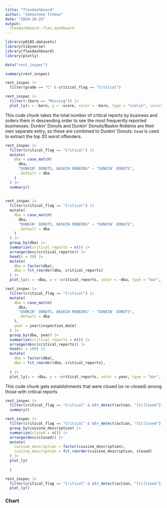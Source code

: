 ```yaml
---
title: "flexdashboard"
author: "Johnstone Tcheou"
date: "2024-10-24"
output:
  flexdashboard::flex_dashboard
---
```


```r
library(p8105.datasets)
library(tidyverse)
library(flexdashboard)
library(plotly)
```

```r
data("rest_inspec")

summary(rest_inspec)


```
```r
rest_inspec |> 
  filter(grade == "C" & critical_flag == "Critical") 
```

```r
rest_inspec |>
  filter(!(boro == "Missing")) |> 
  plot_ly(x = ~boro, y = ~score, color = ~boro, type = "violin", colors = "viridis") 
```


This code chunk takes the total number of critical reports by business and orders them in descending order to see the most frequently reported businesses. Dunkin' Donuts and Dunkin' Donuts/Baskin Robbins are their own separate entry, so these are combined to Dunkin' Donuts. `head` is used to extract the top 20 worst offenders. 

```r
rest_inspec |> 
  filter(critical_flag == "Critical") |> 
  mutate(
    dba = case_match(
      dba,
      "DUNKIN' DONUTS, BASKIN ROBBINS" ~ "DUNKIN' DONUTS",
      .default = dba
    )
  ) |>  
  summary()
  
  
rest_inspec |> 
  filter(critical_flag == "Critical") |> 
  mutate(
    dba = case_match(
      dba,
      "DUNKIN' DONUTS, BASKIN ROBBINS" ~ "DUNKIN' DONUTS",
      .default = dba
    )
  ) |> 
  group_by(dba) |> 
  summarize(critical_reports = n()) |> 
  arrange(desc(critical_reports)) |> 
  head(n = 20) |> 
  mutate(
    dba = factor(dba),
    dba = fct_reorder(dba, critical_reports)
  ) |> 
  plot_ly(x = ~dba, y = ~critical_reports, color = ~dba, type = "bar", colors = "viridis") 

rest_inspec |> 
  filter(critical_flag == "Critical") |> 
  mutate(
    dba = case_match(
      dba,
      "DUNKIN' DONUTS, BASKIN ROBBINS" ~ "DUNKIN' DONUTS",
      .default = dba
    ), 
    year = year(inspection_date)
  ) |> 
  group_by(dba, year) |> 
  summarize(critical_reports = n()) |> 
  arrange(desc(critical_reports)) |> 
  head(n = 100) |> 
  mutate(
    dba = factor(dba),
    dba = fct_reorder(dba, critical_reports),
    
  ) |> 
  plot_ly(x = ~dba, y = ~critical_reports, color = year, type = "bar", colors = "viridis")  

```

This code chunk gets establishments that were closed (or re-closed) among those with critical reports

```r
rest_inspec |> 
  filter(critical_flag == "Critical" & str_detect(action, "[Cc]losed"))  |> 
  summary()

rest_inspec |> 
  filter(critical_flag == "Critical" & str_detect(action, "[Cc]losed")) |> 
  group_by(cuisine_description) |> 
  summarize(closed = n()) |> 
  arrange(desc(closed)) |> 
  mutate(
    cuisine_description = factor(cuisine_description),
    cuisine_description = fct_reorder(cuisine_description, closed)
  ) |> 
  plot_ly(
    
  )

rest_inspec |> 
  filter(critical_flag == "Critical" & str_detect(action, "[Cc]losed"))  |> 
  plot_ly()
```


### Chart